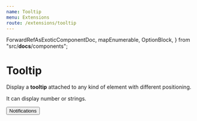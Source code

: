 ```yaml
---
name: Tooltip
menu: Extensions
route: /extensions/tooltip
---
```



  ForwardRefAsExoticComponentDoc,
  mapEnumerable,
  OptionBlock,
} from "src/__docs__/components";

# Tooltip

Display a **tooltip** attached to any kind of element with different positioning.

It can display number or strings.

<Playground>
  <Button badgeContent="pending" badgeColor="warning" tooltip="Tooltip Text">
    Notifications
  </Button>
</Playground>
